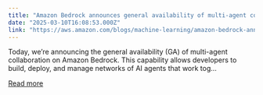 ```yaml
---
title: "Amazon Bedrock announces general availability of multi-agent collaboration"
date: "2025-03-10T16:08:53.000Z"
link: "https://aws.amazon.com/blogs/machine-learning/amazon-bedrock-announces-general-availability-of-multi-agent-collaboration/"
---
```


Today, we’re announcing the general availability (GA) of multi-agent collaboration on Amazon Bedrock. This capability allows developers to build, deploy, and manage networks of AI agents that work tog...

[Read more](https://aws.amazon.com/blogs/machine-learning/amazon-bedrock-announces-general-availability-of-multi-agent-collaboration/)
